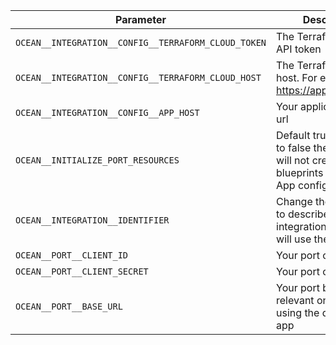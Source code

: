 | Parameter                                           | Description                                                                                                        | Required |
| --------------------------------------------------- | ------------------------------------------------------------------------------------------------------------------ | -------- |
| `OCEAN__INTEGRATION__CONFIG__TERRAFORM_CLOUD_TOKEN` | The Terraform Cloud API token                                                                                      | ✅       |
| `OCEAN__INTEGRATION__CONFIG__TERRAFORM_CLOUD_HOST`  | The Terraform Cloud host. For example https://app.terraform.io                                                     | ✅       |
| `OCEAN__INTEGRATION__CONFIG__APP_HOST`              | Your application's host url                                                                                        | ❌       |
| `OCEAN__INITIALIZE_PORT_RESOURCES`                  | Default true, When set to false the integration will not create default blueprints and the port App config Mapping | ❌       |
| `OCEAN__INTEGRATION__IDENTIFIER`                    | Change the identifier to describe your integration, if not set will use the default one                            | ❌       |
| `OCEAN__PORT__CLIENT_ID`                            | Your port client id                                                                                                | ✅       |
| `OCEAN__PORT__CLIENT_SECRET`                        | Your port client secret                                                                                            | ✅       |
| `OCEAN__PORT__BASE_URL`                             | Your port base url, relevant only if not using the default port app                                                | ❌       |
